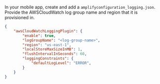 In your mobile app, create and add a `amplifyconfiguration_logging.json`. 
Provide the AWSCloudWatch log group name and region that it is provisioned in.

```json
{
    "awsCloudWatchLoggingPlugin": {
        "enable": true,
        "logGroupName": "<log-group-name>",
        "region": "us-east-1",
        "localStoreMaxSizeInMB": 1,
        "flushIntervalInSeconds": 60,
        "loggingConstraints": {
            "defaultLogLevel": "ERROR",
        }
    }
}

```
